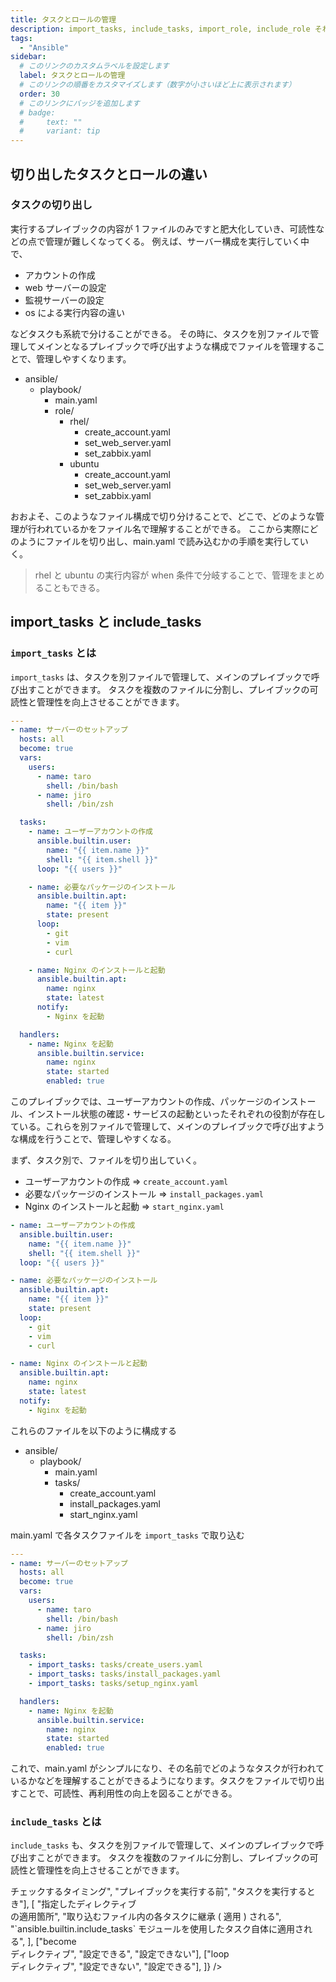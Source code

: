 ```yaml
---
title: タスクとロールの管理
description: import_tasks, include_tasks, import_role, include_role それぞれの違いについて
tags:
  - "Ansible"
sidebar:
  # このリンクのカスタムラベルを設定します
  label: タスクとロールの管理
  # このリンクの順番をカスタマイズします（数字が小さいほど上に表示されます）
  order: 30
  # このリンクにバッジを追加します
  # badge:
  #     text: ""
  #     variant: tip
---
```



## 切り出したタスクとロールの違い

### タスクの切り出し

実行するプレイブックの内容が 1 ファイルのみですと肥大化していき、可読性などの点で管理が難しくなってくる。
例えば、サーバー構成を実行していく中で、

- アカウントの作成
- web サーバーの設定
- 監視サーバーの設定
- os による実行内容の違い

などタスクも系統で分けることができる。
その時に、タスクを別ファイルで管理してメインとなるプレイブックで呼び出すような構成でファイルを管理することで、管理しやすくなります。

<FileTree>

- ansible/
  - playbook/
    - main.yaml
    - role/
      - rhel/
        - create_account.yaml
        - set_web_server.yaml
        - set_zabbix.yaml
      - ubuntu
        - create_account.yaml
        - set_web_server.yaml
        - set_zabbix.yaml

</FileTree>
おおよそ、このようなファイル構成で切り分けることで、どこで、どのような管理が行われているかをファイル名で理解することができる。
ここから実際にどのようにファイルを切り出し、main.yaml で読み込むかの手順を実行していく。

> rhel と ubuntu の実行内容が when 条件で分岐することで、管理をまとめることもできる。

## import_tasks と include_tasks

### `import_tasks` とは

`import_tasks` は、タスクを別ファイルで管理して、メインのプレイブックで呼び出すことができます。
タスクを複数のファイルに分割し、プレイブックの可読性と管理性を向上させることができます。

```yaml
---
- name: サーバーのセットアップ
  hosts: all
  become: true
  vars:
    users:
      - name: taro
        shell: /bin/bash
      - name: jiro
        shell: /bin/zsh

  tasks:
    - name: ユーザーアカウントの作成
      ansible.builtin.user:
        name: "{{ item.name }}"
        shell: "{{ item.shell }}"
      loop: "{{ users }}"

    - name: 必要なパッケージのインストール
      ansible.builtin.apt:
        name: "{{ item }}"
        state: present
      loop:
        - git
        - vim
        - curl

    - name: Nginx のインストールと起動
      ansible.builtin.apt:
        name: nginx
        state: latest
      notify:
        - Nginx を起動

  handlers:
    - name: Nginx を起動
      ansible.builtin.service:
        name: nginx
        state: started
        enabled: true
```

このプレイブックでは、ユーザーアカウントの作成、パッケージのインストール、インストール状態の確認・サービスの起動といったそれぞれの役割が存在している。これらを別ファイルで管理して、メインのプレイブックで呼び出すような構成を行うことで、管理しやすくなる。

まず、タスク別で、ファイルを切り出していく。

- ユーザーアカウントの作成 => `create_account.yaml`
- 必要なパッケージのインストール => `install_packages.yaml`
- Nginx のインストールと起動 => `start_nginx.yaml`

```yaml title="create_account.yaml"
- name: ユーザーアカウントの作成
  ansible.builtin.user:
    name: "{{ item.name }}"
    shell: "{{ item.shell }}"
  loop: "{{ users }}"
```

```yaml title="install_packages.yaml"
- name: 必要なパッケージのインストール
  ansible.builtin.apt:
    name: "{{ item }}"
    state: present
  loop:
    - git
    - vim
    - curl
```

```yaml title="start_nginx.yaml"
- name: Nginx のインストールと起動
  ansible.builtin.apt:
    name: nginx
    state: latest
  notify:
    - Nginx を起動
```

これらのファイルを以下のように構成する

<FileTree>

- ansible/
  - playbook/
    - main.yaml
    - tasks/
      - create_account.yaml
      - install_packages.yaml
      - start_nginx.yaml

</FileTree>

main.yaml で各タスクファイルを `import_tasks` で取り込む

```yaml title=main.yaml showLineNumbers ins={13-15}
---
- name: サーバーのセットアップ
  hosts: all
  become: true
  vars:
    users:
      - name: taro
        shell: /bin/bash
      - name: jiro
        shell: /bin/zsh

  tasks:
    - import_tasks: tasks/create_users.yaml
    - import_tasks: tasks/install_packages.yaml
    - import_tasks: tasks/setup_nginx.yaml

  handlers:
    - name: Nginx を起動
      ansible.builtin.service:
        name: nginx
        state: started
        enabled: true
```

これで、main.yaml がシンプルになり、その名前でどのようなタスクが行われているかなどを理解することができるようになります。タスクをファイルで切り出すことで、可読性、再利用性の向上を図ることができる。

### `include_tasks` とは

`include_tasks` も、タスクを別ファイルで管理して、メインのプレイブックで呼び出すことができます。
タスクを複数のファイルに分割し、プレイブックの可読性と管理性を向上させることができます。

<Table
  colWidth={["14rem", "", ""]}
  columns={["", "`import_tasks`", "`include_tasks`"]}
  data={[
    ["取り込むファイルを<br/>チェックするタイミング", "プレイブックを実行する前", "タスクを実行するとき"],
    [
      "指定したディレクティブ<br/>の適用箇所",
      "取り込むファイル内の各タスクに継承 ( 適用 ) される",
      "`ansible.builtin.include_tasks` モジュールを使用したタスク自体に適用される",
    ],
    ["become<br/>ディレクティブ", "設定できる", "設定できない"],
    ["loop<br/>ディレクティブ", "設定できない", "設定できる"],
  ]}
/>
